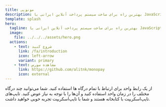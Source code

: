 ```yaml
---
title: مونوپی
description: بهترین راه برای ساخت سیستم پرداخت آنلاین ایرانی با JavaScript و TypeScript
template: splash
hero:
  tagline: بهترین راه برای ساخت سیستم پرداخت آنلاین ایرانی با JavaScript و TypeScript
  image:
    file: ../../../assets/hero.png
  actions:
    - text: شروع کنید
      link: /fa/introduction
      icon: left-arrow
      variant: primary
    - text: مشاهده سورس
      link: https://github.com/alitnk/monopay
      icon: external
---
```



<CardGrid stagger>
	<Card title="رابط یکتا" icon="star">
		از یک رابط واحد برای ارتباط با تمام درگاه ها استفاده کنید.
	</Card>
	<Card title="12 درایور مختلف" icon="star">
		شما می‌توانید چند درگاه مختلف را در زمان واحد استفاده کنید و آن‌ها را با توجه به نیاز عوض کنید.
	</Card>
	<Card title="امنیت تایپ" icon="star">
		تایپ‌های تایپ‌اسکریپت با کتابخانه هستند و شما با تایپ‌اسکریپت تجربه خوبی خواهید داشت.
	</Card>
</CardGrid>
